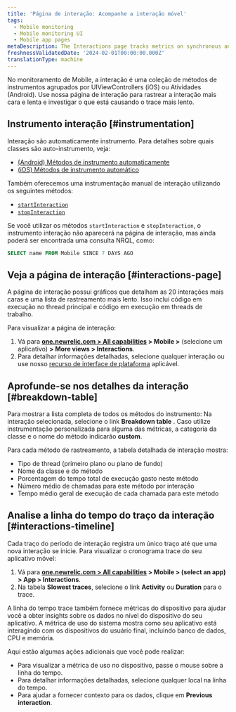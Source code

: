 ```yaml
---
title: 'Página de interação: Acompanhe a interação móvel'
tags:
  - Mobile monitoring
  - Mobile monitoring UI
  - Mobile app pages
metaDescription: The Interactions page tracks metrics on synchronous and asychronous code execution in mobile applications.
freshnessValidatedDate: '2024-02-01T00:00:00.000Z'
translationType: machine
---
```


No monitoramento de Mobile, a interação é uma coleção de métodos de instrumentos agrupados por UIViewControllers (iOS) ou Atividades (Android). Use nossa página de interação para rastrear a interação mais cara e lenta e investigar o que está causando o trace mais lento.

## Instrumento interação [#instrumentation]

Interação são automaticamente instrumento. Para detalhes sobre quais classes são auto-instrumento, veja:

* [(Android) Métodos de instrumento automaticamente](/docs/mobile-monitoring/new-relic-mobile/mobile-sdk/mobile-sdk-api-guide/#method-list)
* [(iOS) Métodos de instrumento automático](/docs/mobile-monitoring/new-relic-mobile/mobile-sdk/mobile-sdk-api-guide/#method-list-ios)

Também oferecemos uma instrumentação manual de interação utilizando os seguintes métodos:

* [`startInteraction`](/docs/mobile-monitoring/new-relic-mobile/mobile-sdk/start-interaction/)
* [`stopInteraction`](/docs/mobile-monitoring/new-relic-mobile/mobile-sdk/stop-interaction/)

Se você utilizar os métodos `startInteraction` e `stopInteraction`, o instrumento interação não aparecerá na página de interação, mas ainda poderá ser encontrada uma consulta NRQL, como:

```sql
SELECT name FROM Mobile SINCE 7 DAYS AGO
```

## Veja a página de interação [#interactions-page]

A página de interação possui gráficos que detalham as 20 interações mais caras e uma lista de rastreamento mais lento. Isso inclui código em execução no thread principal e código em execução em threads de trabalho.

Para visualizar a página de interação:

1. Vá para <DNT>**[one.newrelic.com &gt; All capabilities](https://one.newrelic.com/all-capabilities) &gt; Mobile &gt;**</DNT> (selecione um aplicativo) <DNT>**&gt; More views &gt; Interactions**</DNT>.
2. Para detalhar informações detalhadas, selecione qualquer interação ou use nosso [recurso de interface de plataforma](/docs/new-relic-solutions/new-relic-one/introduction-new-relic-platform) aplicável.

## Aprofunde-se nos detalhes da interação [#breakdown-table]

Para mostrar a lista completa de todos os métodos do instrumento: Na interação selecionada, selecione o link <DNT>**Breakdown table**</DNT> . Caso utilize instrumentação personalizada para alguma das métricas, a categoria da classe e o nome do método indicarão <DNT>**custom**</DNT>.

Para cada método de rastreamento, a tabela detalhada de interação mostra:

* Tipo de thread (primeiro plano ou plano de fundo)
* Nome da classe e do método
* Porcentagem do tempo total de execução gasto neste método
* Número médio de chamadas para este método por interação
* Tempo médio geral de execução de cada chamada para este método

## Analise a linha do tempo do traço da interação [#interactions-timeline]

Cada traço do período de interação registra um único traço até que uma nova interação se inicie. Para visualizar o cronograma trace do seu aplicativo móvel:

1. Vá para <DNT>**[one.newrelic.com &gt; All capabilities](https://one.newrelic.com/all-capabilities) &gt; Mobile &gt; (select an app) &gt; App &gt; Interactions**</DNT>.
2. Na tabela <DNT>**Slowest traces**</DNT>, selecione o link <DNT>**Activity**</DNT> ou <DNT>**Duration**</DNT> para o trace.

A linha do tempo trace também fornece métricas do dispositivo para ajudar você a obter insights sobre os dados no nível do dispositivo do seu aplicativo. A métrica de uso do sistema mostra como seu aplicativo está interagindo com os dispositivos do usuário final, incluindo banco de dados, CPU e memória.

Aqui estão algumas ações adicionais que você pode realizar:

* Para visualizar a métrica de uso no dispositivo, passe o mouse sobre a linha do tempo.
* Para detalhar informações detalhadas, selecione qualquer local na linha do tempo.
* Para ajudar a fornecer contexto para os dados, clique em <DNT>**Previous interaction**</DNT>.